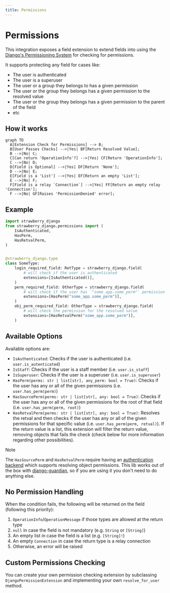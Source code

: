 ```yaml
---
title: Permissions
---
```


# Permissions

This integration exposes a field extension to extend fields into using the
[Django's Permissioning System](https://docs.djangoproject.com/en/4.2/topics/auth/default/)
for checking for permissions.

It supports protecting any field for cases like:

- The user is authenticated
- The user is a superuser
- The user or a group they belongs to has a given permission
- The user or the group they belongs has a given permission to the resolved value
- The user or the group they belongs has a given permission to the parent of the field
- etc

## How it works

```mermaid
graph TD
  A[Extension Check for Permissions] --> B;
  B[User Passes Checks] -->|Yes| BF[Return Resolved Value];
  B -->|No| C;
  C[Can return 'OperationInfo'?] -->|Yes| CF[Return 'OperationInfo'];
  C -->|No| D;
  D[Field is Optional] -->|Yes| DF[Return 'None'];
  D -->|No| E;
  E[Field is a 'List'] -->|Yes| EF[Return an empty 'List'];
  E -->|No| F;
  F[Field is a relay `Connection`] -->|Yes| FF[Return an empty relay 'Connection'];
  F -->|No| GF[Raises 'PermissionDenied' error];
```

## Example

```python title="types.py"
import strawberry_django
from strawberry_django.permissions import (
    IsAuthenticated,
    HasPerm,
    HasRetvalPerm,
)


@strawberry_django.type
class SomeType:
    login_required_field: RetType = strawberry_django.field(
        # will check if the user is authenticated
        extensions=[IsAuthenticated()],
    )
    perm_required_field: OtherType = strawberry_django.field(
        # will check if the user has `"some_app.some_perm"` permission
        extensions=[HasPerm("some_app.some_perm")],
    )
    obj_perm_required_field: OtherType = strawberry_django.field(
        # will check the permission for the resolved value
        extensions=[HasRetvalPerm("some_app.some_perm")],
    )
```

## Available Options

Available options are:

- `IsAuthenticated`: Checks if the user is authenticated (i.e. `user.is_autenticated`)
- `IsStaff`: Checks if the user is a staff member (i.e. `user.is_staff`)
- `IsSuperuser`: Checks if the user is a superuser (i.e. `user.is_superuser`)
- `HasPerm(perms: str | list[str], any_perm: bool = True)`: Checks if the user has any or all of
  the given permissions (i.e. `user.has_perm(perm)`)
- `HasSourcePerm(perms: str | list[str], any: bool = True)`: Checks if the user has any or all
  of the given permissions for the root of that field (i.e. `user.has_perm(perm, root)`)
- `HasRetvalPerm(perms: str | list[str], any: bool = True)`: Resolves the retval and then
  checks if the user has any or all of the given permissions for that specific value
  (i.e. `user.has_perm(perm, retval)`). If the return value is a list, this extension
  will filter the return value, removing objects that fails the check (check below for more
  information regarding other possibilities).

> [!NOTE]
> The `HasSourcePerm` and `HasRetvalPerm` require having an
> [authentication backend](https://docs.djangoproject.com/en/4.2/topics/auth/customizing/)
> which supports resolving object permissions. This lib works out of the box with
> [django-guardian](https://django-guardian.readthedocs.io/en/stable/), so if you are
> using it you don't need to do anything else.
>


## No Permission Handling

When the condition fails, the following will be returned on the field (following this priority):

1. `OperationInfo`/`OperationMessage` if those types are allowed at the return type
2. `null` in case the field is not mandatory (e.g. `String` or `[String]`)
3. An empty list in case the field is a list (e.g. `[String]!`)
4. An empty `Connection` in case the return type is a relay connection
5. Otherwise, an error will be raised

## Custom Permissions Checking

You can create your own permission checking extension by subclassing
`DjangoPermissionExtension` and implementing your own `resolve_for_user` method.
